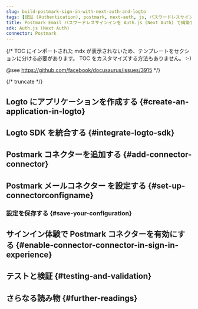 ```yaml
---
slug: build-postmark-sign-in-with-next-auth-and-logto
tags: [認証 (Authentication), postmark, next-auth, js, パスワードレスサインイン, サインイン, ログイン]
title: Postmark Email パスワードレスサインインを Auth.js (Next Auth) で構築する方法
sdk: Auth.js (Next Auth)
connector: Postmark
---
```


{/*
  TOC にインポートされた mdx が表示されないため、テンプレートをセクションに分ける必要があります。
  TOC をカスタマイズする方法もありません。 :-)

  @see https://github.com/facebook/docusaurus/issues/3915
*/}



{/* truncate */}

<Intro connector={connector} sdk="Auth.js (Next Auth)" link="https://authjs.dev/" />

## Logto にアプリケーションを作成する \{#create-an-application-in-logto}

<CreateApplication type="従来型 Web" framework="Auth.js (Next Auth)" />

## Logto SDK を統合する \{#integrate-logto-sdk}

<IntegrateSdk />

## Postmark コネクターを追加する \{#add-connector-connector}

<AddPasswordlessConnector
  connector={connector}
  connectorType="Email"
  passwordlessSignUpIdentifier="メールアドレス"
/>

## Postmark メールコネクター を設定する \{#set-up-connectorconfigname}

<ConnectorGuide />

### 設定を保存する \{#save-your-configuration}

<SaveYourConfiguration connector={connector} />

## サインイン体験で Postmark コネクターを有効にする \{#enable-connector-connector-in-sign-in-experience}

<EnablePasswordlessConnector
  connectorType="Email"
  passwordlessSignUpIdentifier="メールアドレス"
/>

## テストと検証 \{#testing-and-validation}

<TestingAndValidation connector={connector} sdk="Auth.js (Next Auth)" />

## さらなる読み物 \{#further-readings}

<FurtherReadings />
